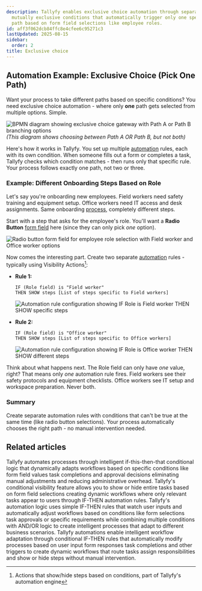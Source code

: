 ```yaml
---
description: Tallyfy enables exclusive choice automation through separate rules with
  mutually exclusive conditions that automatically trigger only one specific workflow
  path based on form field selections like employee roles.
id: aff3f062dcb84ffc8e4cfee6c95271c3
lastUpdated: 2025-08-15
sidebar:
  order: 2
title: Exclusive choice
---
```


## Automation Example: Exclusive Choice (Pick One Path)

Want your process to take different paths based on specific conditions? You need exclusive choice automation - where only **one** path gets selected from multiple options. Simple.

![BPMN diagram showing exclusive choice gateway with Path A or Path B branching options](https://tallyfy.com/wp-content/uploads/BPMN-image3.png)
*(This diagram shows choosing between Path A OR Path B, but not both)*

Here's how it works in Tallyfy. You set up multiple [automation](/products/pro/documenting/templates/automations/) rules, each with its own condition. When someone fills out a form or completes a task, Tallyfy checks which condition matches - then runs only that specific rule. Your process follows exactly one path, not two or three.

### Example: Different Onboarding Steps Based on Role

Let's say you're onboarding new employees. Field workers need safety training and equipment setup. Office workers need IT access and desk assignments. Same onboarding [process](/products/pro/tracking-and-tasks/processes/), completely different steps.

Start with a step that asks for the employee's role. You'll want a **Radio Button** [form field](/products/pro/tracking-and-tasks/tasks/what-are-form-fields-in-tallyfy/) here (since they can only pick *one* option).

![Radio button form field for employee role selection with Field worker and Office worker options](https://screenshots.tallyfy.com/tallyfy/pro/desktop-light-role-selection.png)

Now comes the interesting part. Create two separate [automation](/products/pro/documenting/templates/automations/) rules - typically using Visibility Actions[^1]:

- **Rule 1:**
  ```
  IF (Role field) is "Field worker"
  THEN SHOW steps [List of steps specific to Field workers]
  ```
  ![Automation rule configuration showing IF Role is Field worker THEN SHOW specific steps](https://screenshots.tallyfy.com/tallyfy/pro/desktop-light-ifcompleted-automation-example.png)

- **Rule 2:**
  ```
  IF (Role field) is "Office worker"
  THEN SHOW steps [List of steps specific to Office workers]
  ```
  ![Automation rule configuration showing IF Role is Office worker THEN SHOW different steps](https://screenshots.tallyfy.com/tallyfy/pro/desktop-light-office-worker-exclusive-choice.png)

Think about what happens next. The Role field can only have *one* value, right? That means only *one* automation rule fires. Field workers see their safety protocols and equipment checklists. Office workers see IT setup and workspace preparation. Never both.

### Summary

Create separate automation rules with conditions that can't be true at the same time (like radio button selections). Your process automatically chooses the right path - no manual intervention needed.



[^1]: Actions that show/hide steps based on conditions, part of Tallyfy's automation engine

## Related articles
<CardGrid>
<LinkTitleCard header="<b>Tutorials > Create an automation</b>" href="/products/pro/tutorials/how-can-tallyfy-automate-and-streamline-my-processes/" > Tallyfy automates processes through intelligent if-this-then-that conditional logic that dynamically adapts workflows based on specific conditions like form field values task completions and approval decisions eliminating manual adjustments and reducing administrative overhead. </LinkTitleCard>
<LinkTitleCard header="<b>Automations > Conditional visibility</b>" href="/products/pro/documenting/templates/automations/conditional-visibility-guide/" > Tallyfy's conditional visibility feature allows you to show or hide entire tasks based on form field selections creating dynamic workflows where only relevant tasks appear to users through IF-THEN automation rules. </LinkTitleCard>
<LinkTitleCard header="<b>Automations > Logic operations explained</b>" href="/products/pro/documenting/templates/automations/logic-explained/" > Tallyfy's automation logic uses simple IF-THEN rules that watch user inputs and automatically adjust workflows based on conditions like form selections task approvals or specific requirements while combining multiple conditions with AND/OR logic to create intelligent processes that adapt to different business scenarios. </LinkTitleCard>
<LinkTitleCard header="<b>Templates > Automations</b>" href="/products/pro/documenting/templates/automations/" > Tallyfy automations enable intelligent workflow adaptation through conditional IF-THEN rules that automatically modify processes based on user input form responses task completions and other triggers to create dynamic workflows that route tasks assign responsibilities and show or hide steps without manual intervention. </LinkTitleCard>
</CardGrid>